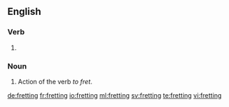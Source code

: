 ==English==

===Verb===
{{head|en}}

# {{present participle of|fret|lang=en}}

===Noun===
{{en-noun}}

# Action of the verb ''to fret''.

[[de:fretting]]
[[fr:fretting]]
[[io:fretting]]
[[ml:fretting]]
[[sv:fretting]]
[[te:fretting]]
[[vi:fretting]]